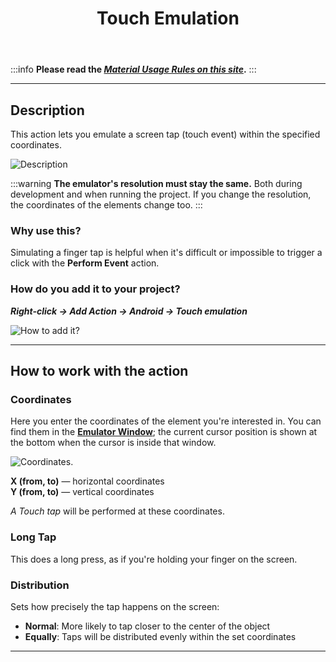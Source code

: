 ﻿---
sidebar_position: 10
title: Touch Emulation
description: Emulate a touch event within specified coordinates.
---

:::info **Please read the [*Material Usage Rules on this site*](../../Disclaimer).**
:::
_______________________________________________  
## Description  
This action lets you emulate a screen tap (touch event) within the specified coordinates.

![Description](../assets/Touch/Touch_pic1.png)

:::warning **The emulator's resolution must stay the same.**
Both during development and when running the project. If you change the resolution, the coordinates of the elements change too.
:::

### Why use this?  
Simulating a finger tap is helpful when it's difficult or impossible to trigger a click with the **Perform Event** action.

### How do you add it to your project?  
***Right-click → Add Action → Android → Touch emulation***

![How to add it?](../assets/Touch/Touch_pic2.png)
_______________________________________________  
## How to work with the action  
### Coordinates  
Here you enter the coordinates of the element you're interested in. You can find them in the [**Emulator Window**](../../pm/Interface/DeviceWindow); the current cursor position is shown at the bottom when the cursor is inside that window.

![Coordinates.](../assets/Touch/Touch_pic3.png)

**X (from, to)** — horizontal coordinates  
**Y (from, to)** — vertical coordinates

*A Touch tap* will be performed at these coordinates.

### Long Tap  
This does a long press, as if you're holding your finger on the screen.

### Distribution  
Sets how precisely the tap happens on the screen:
- **Normal**: More likely to tap closer to the center of the object
- **Equally**: Taps will be distributed evenly within the set coordinates
_______________________________________________